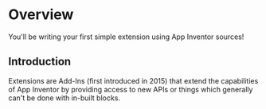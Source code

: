 # Overview

You'll be writing your first simple extension using App Inventor sources!

## Introduction

Extensions are Add-Ins (first introduced in 2015) that extend the capabilities of App Inventor by providing access to new APIs or things which generally can't be done with in-built blocks.